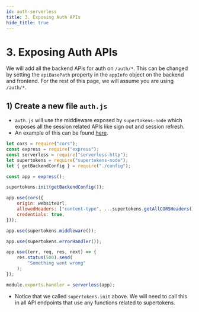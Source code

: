 ```yaml
---
id: auth-serverless
title: 3. Exposing Auth APIs
hide_title: true
---
```


# 3. Exposing Auth APIs

We will add all the backend APIs for auth on `/auth/*`. This can be changed by setting the `apiBasePath` property in the `appInfo` object on the backend and frontend. For the rest of this page, we will assume you are using `/auth/*`.

## 1) Create a new file `auth.js`
- `auth.js` will use the middleware exposed by `supertokens-node` which exposes all the session related APIs like sign out and session refresh.
- An example of this can be found [here](https://github.com/supertokens/supertokens-auth-react/blob/master/examples/with-aws-lambda/backend/auth.js).

<!--DOCUSAURUS_CODE_TABS-->
<!--auth.js-->
```js
let cors = require("cors");
const express = require("express");
const serverless = require("serverless-http");
let supertokens = require("supertokens-node");
let { getBackendConfig } = require("./config");

const app = express();

supertokens.init(getBackendConfig());

app.use(cors({
    origin: websiteUrl,
    allowedHeaders: ["content-type", ...supertokens.getAllCORSHeaders()],
    credentials: true,
}));

app.use(supertokens.middleware());

app.use(supertokens.errorHandler());

app.use((err, req, res, next) => {
    res.status(500).send(
        "Something went wrong"
    );
});

module.exports.handler = serverless(app);
```

<!--END_DOCUSAURUS_CODE_TABS-->

- Notice that we called `supertokens.init` above. We will need to call this in all API endpoints that use any functions related to supertokens.